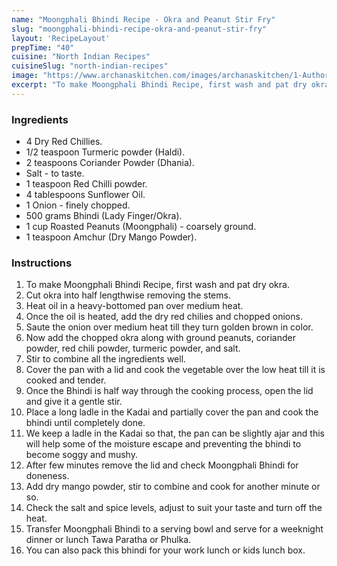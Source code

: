 ---
name: "Moongphali Bhindi Recipe - Okra and Peanut Stir Fry"
slug: "moongphali-bhindi-recipe-okra-and-peanut-stir-fry"
layout: 'RecipeLayout'
prepTime: "40"
cuisine: "North Indian Recipes"
cuisineSlug: "north-indian-recipes"
image: "https://www.archanaskitchen.com/images/archanaskitchen/1-Author/Neha_Mathur/Moongphali_Bhindi_Recipe_Okra_and_Peanut_Stir_Fry.jpg"
excerpt: "To make Moongphali Bhindi Recipe, first wash and pat dry okra"
---

### Ingredients

- 4 Dry Red Chillies.
- 1/2 teaspoon Turmeric powder (Haldi).
- 2 teaspoons Coriander Powder (Dhania).
- Salt - to taste.
- 1 teaspoon Red Chilli powder.
- 4 tablespoons Sunflower Oil.
- 1 Onion - finely chopped.
- 500 grams Bhindi (Lady Finger/Okra).
- 1 cup Roasted Peanuts (Moongphali) - coarsely ground.
- 1 teaspoon Amchur (Dry Mango Powder).

### Instructions

1. To make Moongphali Bhindi Recipe, first wash and pat dry okra.
1. Cut okra into half lengthwise removing the stems.
1. Heat oil in a heavy-bottomed pan over medium heat.
1. Once the oil is heated, add the dry red chilies and chopped onions.
1. Saute the onion over medium heat till they turn golden brown in color.
1. Now add the chopped okra along with ground peanuts, coriander powder, red chili powder, turmeric powder, and salt.
1. Stir to combine all the ingredients well.
1. Cover the pan with a lid and cook the vegetable over the low heat till it is cooked and tender.
1. Once the Bhindi is half way through the cooking process, open the lid and give it a gentle stir.
1. Place a long ladle in the Kadai and partially cover the pan and cook the bhindi until completely done.
1.  We keep a ladle in the Kadai so that, the pan can be slightly ajar and this will help some of the moisture escape and preventing the bhindi to become soggy and mushy.
1. After few minutes remove the lid and check Moongphali Bhindi for doneness.
1. Add dry mango powder, stir to combine and cook for another minute or so.
1. Check the salt and spice levels, adjust to suit your taste and turn off the heat.
1. Transfer Moongphali Bhindi to a serving bowl and serve for a weeknight dinner or lunch Tawa Paratha or Phulka.
1. You can also pack this bhindi for your work lunch or kids lunch box.
